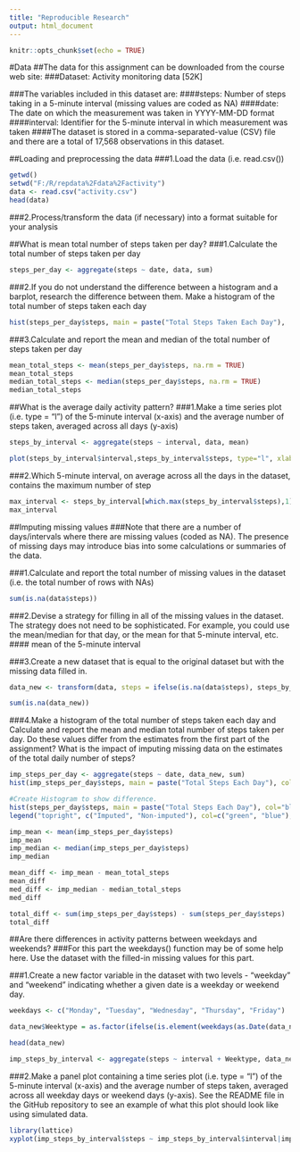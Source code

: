 ---
title: "Reproducible Research"
output: html_document
---

```{r setup, include=FALSE}
knitr::opts_chunk$set(echo = TRUE)
```
#Data
##The data for this assignment can be downloaded from the course web site:
###Dataset: Activity monitoring data [52K]

###The variables included in this dataset are:
####steps: Number of steps taking in a 5-minute interval (missing values are coded as NA)
####date: The date on which the measurement was taken in YYYY-MM-DD format
####interval: Identifier for the 5-minute interval in which measurement was taken
####The dataset is stored in a comma-separated-value (CSV) file and there are a total of 17,568 observations in this dataset.

##Loading and preprocessing the data
###1.Load the data (i.e. read.csv())

```{r}
getwd()
setwd("F:/R/repdata%2Fdata%2Factivity")
data <- read.csv("activity.csv")
head(data)
```
###2.Process/transform the data (if necessary) into a format suitable for your analysis

##What is mean total number of steps taken per day?
###1.Calculate the total number of steps taken per day
```{r}
steps_per_day <- aggregate(steps ~ date, data, sum)
```

###2.If you do not understand the difference between a histogram and a barplot, research the difference between them. Make a histogram of the total number of steps taken each day
```{r}
hist(steps_per_day$steps, main = paste("Total Steps Taken Each Day"),  xlab="Number of Steps")
```

###3.Calculate and report the mean and median of the total number of steps taken per day
```{r}
mean_total_steps <- mean(steps_per_day$steps, na.rm = TRUE)
mean_total_steps
median_total_steps <- median(steps_per_day$steps, na.rm = TRUE)
median_total_steps
```

##What is the average daily activity pattern?
###1.Make a time series plot (i.e. type = "l") of the 5-minute interval (x-axis) and the average number of steps taken, averaged across all days (y-axis)
```{r}
steps_by_interval <- aggregate(steps ~ interval, data, mean)

plot(steps_by_interval$interval,steps_by_interval$steps, type="l", xlab="5-minute Interval", ylab="Number of Steps", main="Average Number of Steps per Day by Interval")
```


###2.Which 5-minute interval, on average across all the days in the dataset, contains the maximum number of step
```{r}
max_interval <- steps_by_interval[which.max(steps_by_interval$steps),1]
max_interval
```

##Imputing missing values
###Note that there are a number of days/intervals where there are missing values (coded as NA). The presence of missing days may introduce bias into some calculations or summaries of the data.

###1.Calculate and report the total number of missing values in the dataset (i.e. the total number of rows with NAs)
```{r}
sum(is.na(data$steps))
```
###2.Devise a strategy for filling in all of the missing values in the dataset. The strategy does not need to be sophisticated. For example, you could use the mean/median for that day, or the mean for that 5-minute interval, etc.
#### mean of the 5-minute interval 

###3.Create a new dataset that is equal to the original dataset but with the missing data filled in.
```{r}
data_new <- transform(data, steps = ifelse(is.na(data$steps), steps_by_interval$steps[match(data$interval, steps_by_interval$interval)], data$steps))

sum(is.na(data_new))
```
###4.Make a histogram of the total number of steps taken each day and Calculate and report the mean and median total number of steps taken per day. Do these values differ from the estimates from the first part of the assignment? What is the impact of imputing missing data on the estimates of the total daily number of steps?
```{r}
imp_steps_per_day <- aggregate(steps ~ date, data_new, sum)
hist(imp_steps_per_day$steps, main = paste("Total Steps Each Day"), col="green", xlab="Number of Steps")

#Create Histogram to show difference. 
hist(steps_per_day$steps, main = paste("Total Steps Each Day"), col="blue", xlab="Number of Steps", add=T)
legend("topright", c("Imputed", "Non-imputed"), col=c("green", "blue"), lwd=10)

imp_mean <- mean(imp_steps_per_day$steps)
imp_mean
imp_median <- median(imp_steps_per_day$steps)
imp_median

mean_diff <- imp_mean - mean_total_steps
mean_diff
med_diff <- imp_median - median_total_steps
med_diff

total_diff <- sum(imp_steps_per_day$steps) - sum(steps_per_day$steps)
total_diff
```

##Are there differences in activity patterns between weekdays and weekends?
###For this part the weekdays() function may be of some help here. Use the dataset with the filled-in missing values for this part.

###1.Create a new factor variable in the dataset with two levels - "weekday" and "weekend" indicating whether a given date is a weekday or weekend day.
```{r}
weekdays <- c("Monday", "Tuesday", "Wednesday", "Thursday", "Friday")

data_new$Weektype = as.factor(ifelse(is.element(weekdays(as.Date(data_new$date)),weekdays), "Weekday", "Weekend"))

head(data_new)

imp_steps_by_interval <- aggregate(steps ~ interval + Weektype, data_new, mean)
```

###2.Make a panel plot containing a time series plot (i.e. type = "l") of the 5-minute interval (x-axis) and the average number of steps taken, averaged across all weekday days or weekend days (y-axis). See the README file in the GitHub repository to see an example of what this plot should look like using simulated data.
```{r}
library(lattice)
xyplot(imp_steps_by_interval$steps ~ imp_steps_by_interval$interval|imp_steps_by_interval$Weektype, main="Average Steps per Day by Interval",xlab="5-minute Interval", ylab="Average Steps",layout=c(1,2), type="l")

```
